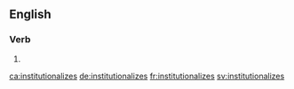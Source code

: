 ==English==

===Verb===
{{head|en|verb form}}

# {{en-third-person singular of|institutionalize}}

[[ca:institutionalizes]]
[[de:institutionalizes]]
[[fr:institutionalizes]]
[[sv:institutionalizes]]
